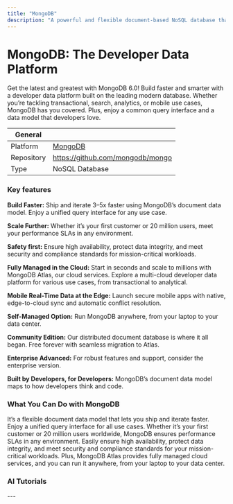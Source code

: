 ```yaml
---
title: "MongoDB"
description: "A powerful and flexible document-based NoSQL database that has gained popularity among developers."
---
```


# MongoDB: The Developer Data Platform
Get the latest and greatest with MongoDB 6.0! Build faster and smarter with a developer data platform built on the leading modern database. Whether you’re tackling transactional, search, analytics, or mobile use cases, MongoDB has you covered. Plus, enjoy a common query interface and a data model that developers love.

| General  |  |
| --- | --- |
| Platform | [MongoDB](https://www.mongodb.com)
| Repository | https://github.com/mongodb/mongo |
| Type | NoSQL Database |


### Key features
**Build Faster:**
Ship and iterate 3–5x faster using MongoDB’s document data model.
Enjoy a unified query interface for any use case.

**Scale Further:**
Whether it’s your first customer or 20 million users, meet your performance SLAs in any environment.

**Safety first:**
Ensure high availability, protect data integrity, and meet security and compliance standards for mission-critical workloads.

**Fully Managed in the Cloud:**
Start in seconds and scale to millions with MongoDB Atlas, our cloud services.
Explore a multi-cloud developer data platform for various use cases, from transactional to analytical.

**Mobile Real-Time Data at the Edge:**
Launch secure mobile apps with native, edge-to-cloud sync and automatic conflict resolution.

**Self-Managed Option:**
Run MongoDB anywhere, from your laptop to your data center.

**Community Edition:**
Our distributed document database is where it all began.
Free forever with seamless migration to Atlas.

**Enterprise Advanced:**
For robust features and support, consider the enterprise version.

**Built by Developers, for Developers:**
MongoDB’s document data model maps to how developers think and code.

### What You Can Do with MongoDB
It’s a flexible document data model that lets you ship and iterate faster. Enjoy a unified query interface for all use cases. Whether it’s your first customer or 20 million users worldwide, MongoDB ensures performance SLAs in any environment. Easily ensure high availability, protect data integrity, and meet security and compliance standards for your mission-critical workloads. Plus, MongoDB Atlas provides fully managed cloud services, and you can run it anywhere, from your laptop to your data center.

### AI Tutorials
<TechTutorials/>
---

